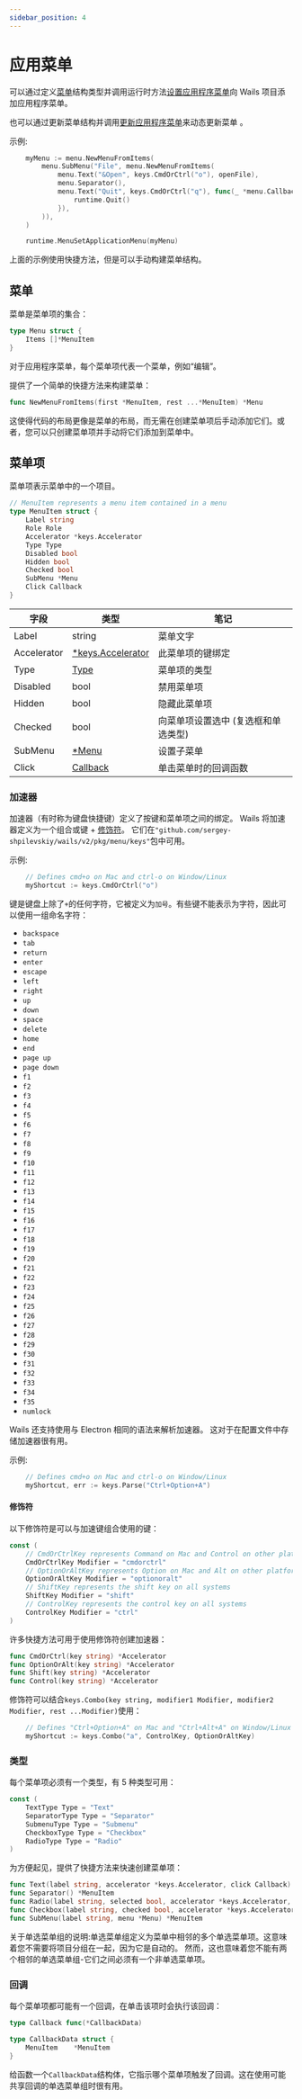 ```yaml
---
sidebar_position: 4
---
```


# 应用菜单

可以通过定义[菜单](#菜单)结构类型并调用运行时方法[设置应用程序菜单](/docs/reference/runtime/menu#设置应用程序菜单)向 Wails 项目添加应用程序菜单。

也可以通过更新菜单结构并调用[更新应用程序菜单](/docs/reference/runtime/menu#更新应用程序菜单)来动态更新菜单 。

示例:

```go
	myMenu := menu.NewMenuFromItems(
		menu.SubMenu("File", menu.NewMenuFromItems(
			menu.Text("&Open", keys.CmdOrCtrl("o"), openFile),
			menu.Separator(),
			menu.Text("Quit", keys.CmdOrCtrl("q"), func(_ *menu.CallbackData) {
				runtime.Quit()
			}),
		)),
    )

    runtime.MenuSetApplicationMenu(myMenu)

```

上面的示例使用快捷方法，但是可以手动构建菜单结构。

## 菜单

菜单是菜单项的集合：

```go title="Package: github.com/sergey-shpilevskiy/wails/v2/pkg/menu"
type Menu struct {
	Items []*MenuItem
}
```

对于应用程序菜单，每个菜单项代表一个菜单，例如“编辑”。

提供了一个简单的快捷方法来构建菜单：

```go title="Package: github.com/sergey-shpilevskiy/wails/v2/pkg/menu"
func NewMenuFromItems(first *MenuItem, rest ...*MenuItem) *Menu
```

这使得代码的布局更像是菜单的布局，而无需在创建菜单项后手动添加它们。或者，您可以只创建菜单项并手动将它们添加到菜单中。

## 菜单项

菜单项表示菜单中的一个项目。

```go title="Package: github.com/sergey-shpilevskiy/wails/v2/pkg/menu"
// MenuItem represents a menu item contained in a menu
type MenuItem struct {
	Label string
	Role Role
	Accelerator *keys.Accelerator
	Type Type
	Disabled bool
	Hidden bool
	Checked bool
	SubMenu *Menu
	Click Callback
}
```

| 字段        | 类型                          | 笔记                                |
| ----------- | ----------------------------- | ----------------------------------- |
| Label       | string                        | 菜单文字                            |
| Accelerator | [\*keys.Accelerator](#加速器) | 此菜单项的键绑定                    |
| Type        | [Type](#类型)                 | 菜单项的类型                        |
| Disabled    | bool                          | 禁用菜单项                          |
| Hidden      | bool                          | 隐藏此菜单项                        |
| Checked     | bool                          | 向菜单项设置选中 (复选框和单选类型) |
| SubMenu     | [\*Menu](#菜单)               | 设置子菜单                          |
| Click       | [Callback](#回调)             | 单击菜单时的回调函数                |

### 加速器

加速器（有时称为键盘快捷键）定义了按键和菜单项之间的绑定。 Wails 将加速器定义为一个组合或键 + [修饰符](#修饰符)。
它们在`"github.com/sergey-shpilevskiy/wails/v2/pkg/menu/keys"`包中可用。

示例:

```go title="Package: github.com/sergey-shpilevskiy/wails/v2/pkg/menu/keys"
    // Defines cmd+o on Mac and ctrl-o on Window/Linux
    myShortcut := keys.CmdOrCtrl("o")
```

键是键盘上除了`+`的任何字符，它被定义为`加号`。有些键不能表示为字符，因此可以使用一组命名字符：

- `backspace`
- `tab`
- `return`
- `enter`
- `escape`
- `left`
- `right`
- `up`
- `down`
- `space`
- `delete`
- `home`
- `end`
- `page up`
- `page down`
- `f1`
- `f2`
- `f3`
- `f4`
- `f5`
- `f6`
- `f7`
- `f8`
- `f9`
- `f10`
- `f11`
- `f12`
- `f13`
- `f14`
- `f15`
- `f16`
- `f17`
- `f18`
- `f19`
- `f20`
- `f21`
- `f22`
- `f23`
- `f24`
- `f25`
- `f26`
- `f27`
- `f28`
- `f29`
- `f30`
- `f31`
- `f32`
- `f33`
- `f34`
- `f35`
- `numlock`

Wails 还支持使用与 Electron 相同的语法来解析加速器。 这对于在配置文件中存储加速器很有用。

示例:

```go title="Package: github.com/sergey-shpilevskiy/wails/v2/pkg/menu/keys"
    // Defines cmd+o on Mac and ctrl-o on Window/Linux
    myShortcut, err := keys.Parse("Ctrl+Option+A")
```

#### 修饰符

以下修饰符是可以与加速键组合使用的键：

```go title="Package: github.com/sergey-shpilevskiy/wails/v2/pkg/menu/keys"
const (
	// CmdOrCtrlKey represents Command on Mac and Control on other platforms
	CmdOrCtrlKey Modifier = "cmdorctrl"
	// OptionOrAltKey represents Option on Mac and Alt on other platforms
	OptionOrAltKey Modifier = "optionoralt"
	// ShiftKey represents the shift key on all systems
	ShiftKey Modifier = "shift"
	// ControlKey represents the control key on all systems
	ControlKey Modifier = "ctrl"
)
```

许多快捷方法可用于使用修饰符创建加速器：

```go title="Package: github.com/sergey-shpilevskiy/wails/v2/pkg/menu/keys"
func CmdOrCtrl(key string) *Accelerator
func OptionOrAlt(key string) *Accelerator
func Shift(key string) *Accelerator
func Control(key string) *Accelerator
```

修饰符可以结合`keys.Combo(key string, modifier1 Modifier, modifier2 Modifier, rest ...Modifier)`使用：

```go title="Package: github.com/sergey-shpilevskiy/wails/v2/pkg/menu/keys"
    // Defines "Ctrl+Option+A" on Mac and "Ctrl+Alt+A" on Window/Linux
    myShortcut := keys.Combo("a", ControlKey, OptionOrAltKey)
```

### 类型

每个菜单项必须有一个类型，有 5 种类型可用：

```go title="Package: github.com/sergey-shpilevskiy/wails/v2/pkg/menu"
const (
	TextType Type = "Text"
	SeparatorType Type = "Separator"
	SubmenuType Type = "Submenu"
	CheckboxType Type = "Checkbox"
	RadioType Type = "Radio"
)
```

为方便起见，提供了快捷方法来快速创建菜单项：

```go title="Package: github.com/sergey-shpilevskiy/wails/v2/pkg/menu"
func Text(label string, accelerator *keys.Accelerator, click Callback) *MenuItem
func Separator() *MenuItem
func Radio(label string, selected bool, accelerator *keys.Accelerator, click Callback) *MenuItem
func Checkbox(label string, checked bool, accelerator *keys.Accelerator, click Callback) *MenuItem
func SubMenu(label string, menu *Menu) *MenuItem
```

关于单选菜单组的说明:单选菜单组定义为菜单中相邻的多个单选菜单项。这意味着您不需要将项目分组在一起，因为它是自动的。
然而，这也意味着您不能有两个相邻的单选菜单组-它们之间必须有一个非单选菜单项。

### 回调

每个菜单项都可能有一个回调，在单击该项时会执行该回调：

```go title="Package: github.com/sergey-shpilevskiy/wails/v2/pkg/menu"
type Callback func(*CallbackData)

type CallbackData struct {
	MenuItem    *MenuItem
}
```

给函数一个`CallbackData`结构体，它指示哪个菜单项触发了回调。这在使用可能共享回调的单选菜单组时很有用。
